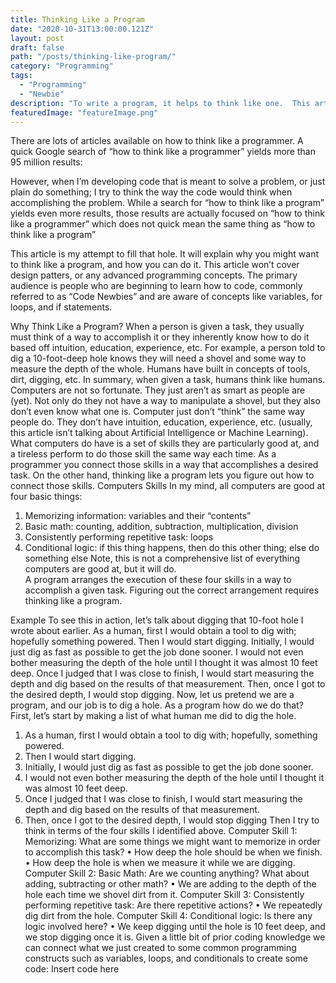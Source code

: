 ```yaml
---
title: Thinking Like a Program
date: "2020-10-31T13:00:00.121Z"
layout: post
draft: false
path: "/posts/thinking-like-program/"
category: "Programming"
tags:
  - "Programming"
  - "Newbie"
description: "To write a program, it helps to think like one.  This article introduces code newbies to that concept and some techniques to do so."
featuredImage: "featureImage.png"
---
```


There are lots of articles available on how to think like a programmer. A quick Google search of “how to think like a programmer” yields more than 95 million results:

However, when I’m developing code that is meant to solve a problem, or just plain do something; I try to think the way the code would think when accomplishing the problem. While a search for “how to think like a program” yields even more results, those results are actually focused on “how to think like a programmer” which does not quick mean the same thing as “how to think like a program”

This article is my attempt to fill that hole. It will explain why you might want to think like a program, and how you can do it. This article won’t cover design patters, or any advanced programming concepts. The primary audience is people who are beginning to learn how to code, commonly referred to as “Code Newbies” and are aware of concepts like variables, for loops, and if statements.

Why Think Like a Program?
When a person is given a task, they usually must think of a way to accomplish it or they inherently know how to do it based off intuition, education, experience, etc. For example, a person told to dig a 10-foot-deep hole knows they will need a shovel and some way to measure the depth of the whole. Humans have built in concepts of tools, dirt, digging, etc. In summary, when given a task, humans think like humans.
Computers are not so fortunate. They just aren’t as smart as people are (yet). Not only do they not have a way to manipulate a shovel, but they also don’t even know what one is. Computer just don’t “think” the same way people do. They don’t have intuition, education, experience, etc. (usually, this article isn’t talking about Artificial Intelligence or Machine Learning). What computers do have is a set of skills they are particularly good at, and a tireless perform to do those skill the same way each time. As a programmer you connect those skills in a way that accomplishes a desired task. On the other hand, thinking like a program lets you figure out how to connect those skills.
Computers Skills
In my mind, all computers are good at four basic things:

1. Memorizing information: variables and their “contents”
2. Basic math: counting, addition, subtraction, multiplication, division
3. Consistently performing repetitive task: loops
4. Conditional logic: if this thing happens, then do this other thing; else do something else
   Note, this is not a comprehensive list of everything computers are good at, but it will do.  
   A program arranges the execution of these four skills in a way to accomplish a given task. Figuring out the correct arrangement requires thinking like a program.

Example
To see this in action, let’s talk about digging that 10-foot hole I wrote about earlier. As a human, first I would obtain a tool to dig with; hopefully something powered. Then I would start digging. Initially, I would just dig as fast as possible to get the job done sooner. I would not even bother measuring the depth of the hole until I thought it was almost 10 feet deep. Once I judged that I was close to finish, I would start measuring the depth and dig based on the results of that measurement. Then, once I got to the desired depth, I would stop digging.
Now, let us pretend we are a program, and our job is to dig a hole. As a program how do we do that?
First, let’s start by making a list of what human me did to dig the hole.

1. As a human, first I would obtain a tool to dig with; hopefully, something powered.
2. Then I would start digging.
3. Initially, I would just dig as fast as possible to get the job done sooner.
4. I would not even bother measuring the depth of the hole until I thought it was almost 10 feet deep.
5. Once I judged that I was close to finish, I would start measuring the depth and dig based on the results of that measurement.
6. Then, once I got to the desired depth, I would stop digging
   Then I try to think in terms of the four skills I identified above.
   Computer Skill 1: Memorizing: What are some things we might want to memorize in order to accomplish this task?
   • How deep the hole should be when we finish.
   • How deep the hole is when we measure it while we are digging.
   Computer Skill 2: Basic Math: Are we counting anything? What about adding, subtracting or other math?
   • We are adding to the depth of the hole each time we shovel dirt from it.
   Computer Skill 3: Consistently performing repetitive task: Are there repetitive actions?
   • We repeatedly dig dirt from the hole.
   Computer Skill 4: Conditional logic: Is there any logic involved here?
   • We keep digging until the hole is 10 feet deep, and we stop digging once it is.
   Given a little bit of prior coding knowledge we can connect what we just created to some common programming constructs such as variables, loops, and conditionals to create some code:
   Insert code here
